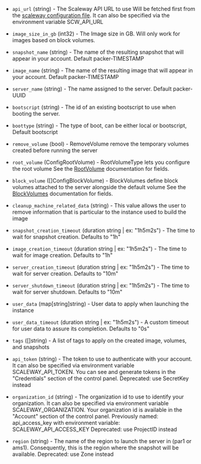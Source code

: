 <!-- Code generated from the comments of the Config struct in builder/scaleway/config.go; DO NOT EDIT MANUALLY -->

- `api_url` (string) - The Scaleway API URL to use
  Will be fetched first from the [scaleway configuration file](https://github.com/scaleway/scaleway-sdk-go/blob/master/scw/README.md).
  It can also be specified via the environment variable SCW_API_URL

- `image_size_in_gb` (int32) - The Image size in GB. Will only work for images based on block volumes.

- `snapshot_name` (string) - The name of the resulting snapshot that will
  appear in your account. Default packer-TIMESTAMP

- `image_name` (string) - The name of the resulting image that will appear in
  your account. Default packer-TIMESTAMP

- `server_name` (string) - The name assigned to the server. Default
  packer-UUID

- `bootscript` (string) - The id of an existing bootscript to use when
  booting the server.

- `boottype` (string) - The type of boot, can be either local or
  bootscript, Default bootscript

- `remove_volume` (bool) - RemoveVolume remove the temporary volumes created before running the server

- `root_volume` (ConfigRootVolume) - RootVolumeType lets you configure the root volume
  See the [RootVolume](#root-volume-configuration) documentation for fields.

- `block_volume` ([]ConfigBlockVolume) - BlockVolumes define block volumes attached to the server alongside the default volume
  See the [BlockVolumes](#block-volumes-configuration) documentation for fields.

- `cleanup_machine_related_data` (string) - This value allows the user to remove information
  that is particular to the instance used to build the image

- `snapshot_creation_timeout` (duration string | ex: "1h5m2s") - The time to wait for snapshot creation. Defaults to "1h"

- `image_creation_timeout` (duration string | ex: "1h5m2s") - The time to wait for image creation. Defaults to "1h"

- `server_creation_timeout` (duration string | ex: "1h5m2s") - The time to wait for server creation. Defaults to "10m"

- `server_shutdown_timeout` (duration string | ex: "1h5m2s") - The time to wait for server shutdown. Defaults to "10m"

- `user_data` (map[string]string) - User data to apply when launching the instance

- `user_data_timeout` (duration string | ex: "1h5m2s") - A custom timeout for user data to assure its completion. Defaults to "0s"

- `tags` ([]string) - A list of tags to apply on the created image, volumes, and snapshots

- `api_token` (string) - The token to use to authenticate with your account.
  It can also be specified via environment variable SCALEWAY_API_TOKEN. You
  can see and generate tokens in the "Credentials"
  section of the control panel.
  Deprecated: use SecretKey instead

- `organization_id` (string) - The organization id to use to identify your
  organization. It can also be specified via environment variable
  SCALEWAY_ORGANIZATION. Your organization id is available in the
  "Account" section of the
  control panel.
  Previously named: api_access_key with environment variable: SCALEWAY_API_ACCESS_KEY
  Deprecated: use ProjectID instead

- `region` (string) - The name of the region to launch the server in (par1
  or ams1). Consequently, this is the region where the snapshot will be
  available.
  Deprecated: use Zone instead

<!-- End of code generated from the comments of the Config struct in builder/scaleway/config.go; -->
